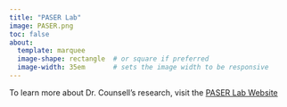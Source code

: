 ```yaml
---
title: "PASER Lab"
image: PASER.png
toc: false
about:
  template: marquee
  image-shape: rectangle  # or square if preferred
  image-width: 35em       # sets the image width to be responsive
---
```


To learn more about Dr. Counsell's research, visit the [PASER Lab Website](https://www.psystat.org)
